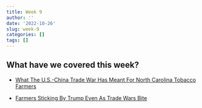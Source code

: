```yaml
---
title: Week 9
author: ''
date: '2022-10-26'
slug: week-9
categories: []
tags: []
---
```


## What have we covered this week?

- [What The U.S.-China Trade War Has Meant For North Carolina Tobacco Farmers](https://www.npr.org/2019/11/08/777753420/what-the-u-s-china-trade-war-has-meant-for-north-carolina-tobacco-farmers)

- [Farmers Sticking By Trump Even As Trade Wars Bite](https://www.npr.org/sections/thesalt/2019/10/10/768635489/farmers-sticking-by-trump-even-as-trade-wars-bite)


<!-- - [The Nobel Prize in Economic Sciences 2022](/pdf/case_study_2.pdf) -->

<!-- - [The United States in a New Global Economy? A Century's Perspective](/pdf/USinaNewGlobalEconomy.pdf) -->

<!-- - [Resources and Trade: The Heckscher-Ohlin Model -->
<!-- ](/pdf/The Heckscher-Ohlin Model.pdf) -->
<!--   - Stops at pp32! -->

<!-- ## Video Link -->

<!-- Video recording of lecture is available at [here](https://ksu.zoom.us/rec/play/fvnzREUNlO7gpsIoG7IgUGBXhRW5MrmrgqO8HuJy9BgN628NMgGeSMf3i4y0uElsqnuTsmH4X5fK2y__.Z2He9_lhDS-nE-J6?continueMode=true&_x_zm_rtaid=e2wYm-tdSaGjTUJXkbAdbg.1666842659735.4d5cb408f46b5172724c05af019f2171&_x_zm_rhtaid=874) -->